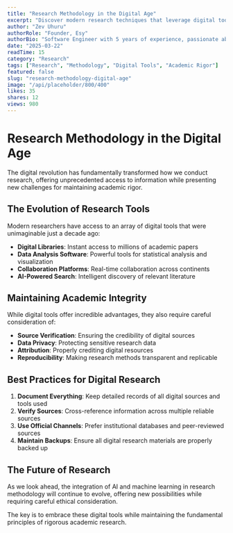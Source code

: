 ```yaml
---
title: "Research Methodology in the Digital Age"
excerpt: "Discover modern research techniques that leverage digital tools while maintaining academic rigor."
author: "Zev Uhuru"
authorRole: "Founder, Esy"
authorBio: "Software Engineer with 5 years of experience, passionate about the intersection of AI and writing. Building tools that empower writers to create better content with the help of artificial intelligence."
date: "2025-03-22"
readTime: 15
category: "Research"
tags: ["Research", "Methodology", "Digital Tools", "Academic Rigor"]
featured: false
slug: "research-methodology-digital-age"
image: "/api/placeholder/800/400"
likes: 35
shares: 12
views: 980
---
```


# Research Methodology in the Digital Age

The digital revolution has fundamentally transformed how we conduct research, offering unprecedented access to information while presenting new challenges for maintaining academic rigor.

## The Evolution of Research Tools

Modern researchers have access to an array of digital tools that were unimaginable just a decade ago:

- **Digital Libraries**: Instant access to millions of academic papers
- **Data Analysis Software**: Powerful tools for statistical analysis and visualization
- **Collaboration Platforms**: Real-time collaboration across continents
- **AI-Powered Search**: Intelligent discovery of relevant literature

## Maintaining Academic Integrity

While digital tools offer incredible advantages, they also require careful consideration of:

- **Source Verification**: Ensuring the credibility of digital sources
- **Data Privacy**: Protecting sensitive research data
- **Attribution**: Properly crediting digital resources
- **Reproducibility**: Making research methods transparent and replicable

## Best Practices for Digital Research

1. **Document Everything**: Keep detailed records of all digital sources and tools used
2. **Verify Sources**: Cross-reference information across multiple reliable sources
3. **Use Official Channels**: Prefer institutional databases and peer-reviewed sources
4. **Maintain Backups**: Ensure all digital research materials are properly backed up

## The Future of Research

As we look ahead, the integration of AI and machine learning in research methodology will continue to evolve, offering new possibilities while requiring careful ethical consideration.

The key is to embrace these digital tools while maintaining the fundamental principles of rigorous academic research.
